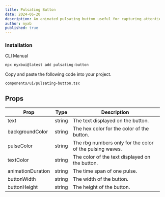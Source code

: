 ```yaml
---
title: Pulsating Button
date: 2024-06-20
description: An animated pulsating button useful for capturing attention of users. 
author: nyxb
published: true
---
```


<ComponentPreview name="pulsating-button-demo" />


### Installation

<Tabs defaultValue="cli">

<TabsList>
  <TabsTrigger value="cli">CLI</TabsTrigger>
  <TabsTrigger value="manual">Manual</TabsTrigger>
</TabsList>
<TabsContent value="cli">

```bash
npx nyxbui@latest add pulsating-button
```

</TabsContent>

<TabsContent value="manual">

<Steps>

Copy and paste the following code into your project.

```text
components/ui/pulsating-button.tsx
```

<ComponentSource name="pulsating-button" />

</Steps>

</TabsContent>

</Tabs>

## Props

| Prop              | Type    | Description                                               |
|-------------------|---------|-----------------------------------------------------------|
| text              | string  | The text displayed on the button.                         |
| backgroundColor   | string  | The hex color for the color of the button.                |
| pulseColor        | string  | The rbg numbers only for the color of the pulsing waves.  |
| textColor         | string  | The color of the text displayed on the button.            |
| animationDuration | string  | The time span of one pulse.                               |
| buttonWidth       | string  | The width of the button.                                  |
| buttonHeight      | string  | The height of the button.                                 |
